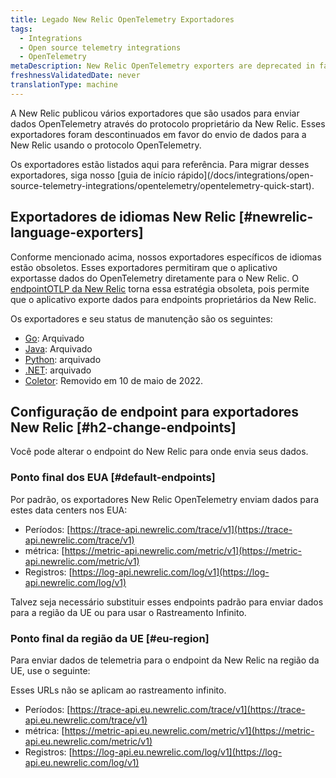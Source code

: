 ```yaml
---
title: Legado New Relic OpenTelemetry Exportadores
tags:
  - Integrations
  - Open source telemetry integrations
  - OpenTelemetry
metaDescription: New Relic OpenTelemetry exporters are deprecated in favor of the OTLP endpoint.
freshnessValidatedDate: never
translationType: machine
---
```


A New Relic publicou vários exportadores que são usados para enviar dados OpenTelemetry através do protocolo proprietário da New Relic. Esses exportadores foram descontinuados em favor do envio de dados para a New Relic usando o protocolo OpenTelemetry.

<Callout variant="important">
  Os exportadores estão listados aqui para referência. Para migrar desses exportadores, siga nosso [guia de início rápido](/docs/integrations/open-source-telemetry-integrations/opentelemetry/opentelemetry-quick-start).
</Callout>

## Exportadores de idiomas New Relic [#newrelic-language-exporters]

Conforme mencionado acima, nossos exportadores específicos de idiomas estão obsoletos. Esses exportadores permitiram que o aplicativo exportasse dados do OpenTelemetry diretamente para o New Relic. O [endpointOTLP da New Relic](#native-otlp) torna essa estratégia obsoleta, pois permite que o aplicativo exporte dados para endpoints proprietários da New Relic.

Os exportadores e seu status de manutenção são os seguintes:

* [Go](https://github.com/newrelic/opentelemetry-exporter-go): Arquivado
* [Java](https://github.com/newrelic/opentelemetry-exporter-java): Arquivado
* [Python](https://github.com/newrelic/opentelemetry-exporter-python): arquivado
* [.NET](https://github.com/newrelic/newrelic-telemetry-sdk-dotnet/tree/main/src/NewRelic.OpenTelemetry): arquivado
* [Coletor](https://github.com/open-telemetry/opentelemetry-collector-contrib/tree/v0.50.0/exporter/newrelicexporter): Removido em 10 de maio de 2022.

## Configuração de endpoint para exportadores New Relic [#h2-change-endpoints]

Você pode alterar o endpoint do New Relic para onde envia seus dados.

### Ponto final dos EUA [#default-endpoints]

Por padrão, os exportadores New Relic OpenTelemetry enviam dados para estes data centers nos EUA:

* Períodos: [https://trace-api.newrelic.com/trace/v1](https://trace-api.newrelic.com/trace/v1)
* métrica: [https://metric-api.newrelic.com/metric/v1](https://metric-api.newrelic.com/metric/v1)
* Registros: [https://log-api.newrelic.com/log/v1](https://log-api.newrelic.com/log/v1)

Talvez seja necessário substituir esses endpoints padrão para enviar dados para a região da UE ou para usar o Rastreamento Infinito.

### Ponto final da região da UE [#eu-region]

Para enviar dados de telemetria para o endpoint da New Relic na região da UE, use o seguinte:

<Callout variant="tip">
  Esses URLs não se aplicam ao rastreamento infinito.
</Callout>

* Períodos: [https://trace-api.eu.newrelic.com/trace/v1](https://trace-api.eu.newrelic.com/trace/v1)
* métrica: [https://metric-api.eu.newrelic.com/metric/v1](https://metric-api.eu.newrelic.com/metric/v1)
* Registros: [https://log-api.eu.newrelic.com/log/v1](https://log-api.eu.newrelic.com/log/v1)